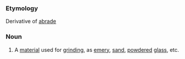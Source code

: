 ===Etymology===
Derivative of [[abrade]]
===Noun===
#A [[material]] used for [[grinding]], as [[emery]], [[sand]], [[powdered]] [[glass]], etc.